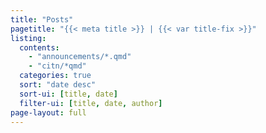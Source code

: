 ```yaml
---
title: "Posts"
pagetitle: "{{< meta title >}} | {{< var title-fix >}}"
listing:
  contents:
    - "announcements/*.qmd"
    - "citn/*qmd"
  categories: true
  sort: "date desc"
  sort-ui: [title, date]
  filter-ui: [title, date, author]
page-layout: full
---
```


